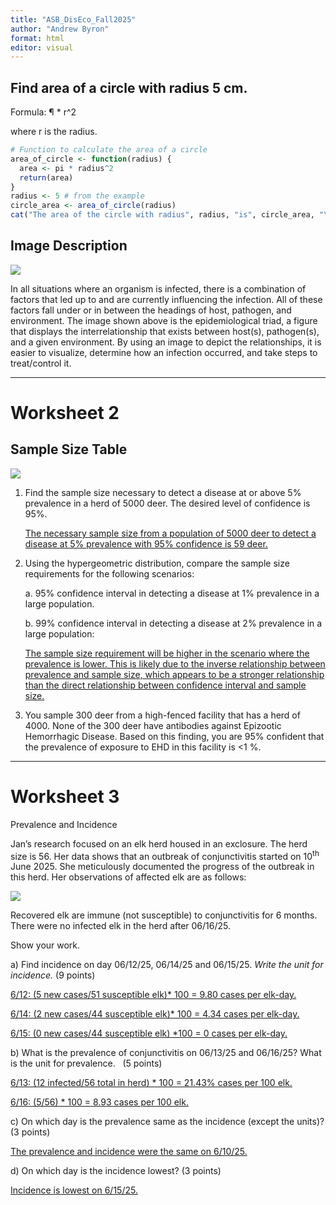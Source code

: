---
title: "ASB_DisEco_Fall2025"
author: "Andrew Byron"
format: html
editor: visual
---

## Find area of a circle with radius 5 cm.

Formula: ¶ \* r\^2

where r is the radius.

```{r}
# Function to calculate the area of a circle
area_of_circle <- function(radius) {
  area <- pi * radius^2
  return(area)
}
radius <- 5 # from the example
circle_area <- area_of_circle(radius)
cat("The area of the circle with radius", radius, "is", circle_area, "\n")
```

## **Image Description**

![](EpiTriad.png)

In all situations where an organism is infected, there is a combination of factors that led up to and are currently influencing the infection. All of these factors fall under or in between the headings of host, pathogen, and environment. The image shown above is the epidemiological triad, a figure that displays the interrelationship that exists between host(s), pathogen(s), and a given environment. By using an image to depict the relationships, it is easier to visualize, determine how an infection occurred, and take steps to treat/control it.

------------------------------------------------------------------------

# **Worksheet 2**

## Sample Size Table

![](ss_table.png){fig-align="center"}

1.  Find the sample size necessary to detect a disease at or above 5% prevalence in a herd of 5000 deer. The desired level of confidence is 95%.

    [The necessary sample size from a population of 5000 deer to detect a disease at 5% prevalence with 95% confidence is 59 deer.]{.underline}

2.  Using the hypergeometric distribution, compare the sample size requirements for the following scenarios:

    a\. 95% confidence interval in detecting a disease at 1% prevalence in a large population.

    b\. 99% confidence interval in detecting a disease at 2% prevalence in a large population:

    [The sample size requirement will be higher in the scenario where the prevalence is lower. This is likely due to the inverse relationship between prevalence and sample size, which appears to be a stronger relationship than the direct relationship between confidence interval and sample size.]{.underline}

3.  You sample 300 deer from a high-fenced facility that has a herd of 4000. None of the 300 deer have antibodies against Epizootic Hemorrhagic Disease. Based on this finding, you are 95% confident that the prevalence of exposure to EHD in this facility is \<1 %.

------------------------------------------------------------------------

# **Worksheet 3**

Prevalence and Incidence

Jan’s research focused on an elk herd housed in an exclosure. The herd size is 56. Her data shows that an outbreak of conjunctivitis started on 10^th^ June 2025. She meticulously documented the progress of the outbreak in this herd. Her observations of affected elk are as follows:

![](images/clipboard-2131967091.png)

Recovered elk are immune (not susceptible) to conjunctivitis for 6 months. There were no infected elk in the herd after 06/16/25.

Show your work.

a\) Find incidence on day 06/12/25, 06/14/25 and 06/15/25. *Write the unit for incidence.* (9 points)

[6/12: (5 new cases/51 susceptible elk)\* 100 = 9.80 cases per elk-day.]{.underline}

[6/14: (2 new cases/44 susceptible elk)\* 100 = 4.34 cases per elk-day.]{.underline}

[6/15: (0 new cases/44 susceptible elk) \*100 = 0 cases per elk-day.]{.underline}

b\) What is the prevalence of conjunctivitis on 06/13/25 and 06/16/25? What is the unit for prevalence.   (5 points)

[6/13: (12 infected/56 total in herd) \* 100 = 21.43% cases per 100 elk.]{.underline}

[6/16: (5/56) \* 100 = 8.93 cases per 100 elk.]{.underline}

c\) On which day is the prevalence same as the incidence (except the units)? (3 points)

[The prevalence and incidence were the same on 6/10/25.]{.underline}

d\) On which day is the incidence lowest? (3 points)

[Incidence is lowest on 6/15/25.]{.underline}
